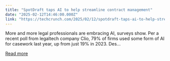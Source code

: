 ```yaml
---
title: "SpotDraft taps AI to help streamline contract management"
date: "2025-02-12T14:46:00.000Z"
link: "https://techcrunch.com/2025/02/12/spotdraft-taps-ai-to-help-streamline-contract-management/"
---
```


More and more legal professionals are embracing AI, surveys show. Per a recent poll from legaltech company Clio, 79% of firms used some form of AI for casework last year, up from just 19% in 2023. Des...

[Read more](https://techcrunch.com/2025/02/12/spotdraft-taps-ai-to-help-streamline-contract-management/)
